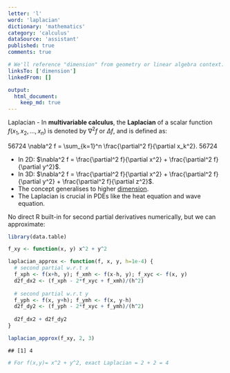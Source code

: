 ```yaml
---
letter: 'l'
word: 'laplacian'
dictionary: 'mathematics'
category: 'calculus'
dataSource: 'assistant'
published: true
comments: true

# We'll reference "dimension" from geometry or linear algebra context.
linksTo: ['dimension']
linkedFrom: []

output:
  html_document:
    keep_md: true
---
```




<a id="laplacian">Laplacian</a> - In **multivariable calculus**, the **Laplacian** of a scalar function $f(x_1, x_2, \dots, x_n)$ is denoted by $\nabla^2 f$ or $\Delta f$, and is defined as:

56724
\nabla^2 f = \sum_{k=1}^n \frac{\partial^2 f}{\partial x_k^2}.
56724

- In 2D: $\nabla^2 f = \frac{\partial^2 f}{\partial x^2} + \frac{\partial^2 f}{\partial y^2}$.
- In 3D: $\nabla^2 f = \frac{\partial^2 f}{\partial x^2} + \frac{\partial^2 f}{\partial y^2} + \frac{\partial^2 f}{\partial z^2}$.
- The concept generalises to higher [dimension](#dimension).  
- The Laplacian is crucial in PDEs like the heat equation and wave equation.

No direct R built-in for second partial derivatives numerically, but we can approximate:


``` r
library(data.table)

f_xy <- function(x, y) x^2 + y^2

laplacian_approx <- function(f, x, y, h=1e-4) {
  # second partial w.r.t x
  f_xph <- f(x+h, y); f_xmh <- f(x-h, y); f_xyc <- f(x, y)
  d2f_dx2 <- (f_xph - 2*f_xyc + f_xmh)/(h^2)
  
  # second partial w.r.t y
  f_yph <- f(x, y+h); f_ymh <- f(x, y-h)
  d2f_dy2 <- (f_yph - 2*f_xyc + f_ymh)/(h^2)
  
  d2f_dx2 + d2f_dy2
}

laplacian_approx(f_xy, 2, 3)
```

```
## [1] 4
```

``` r
# For f(x,y)= x^2 + y^2, exact Laplacian = 2 + 2 = 4
```
